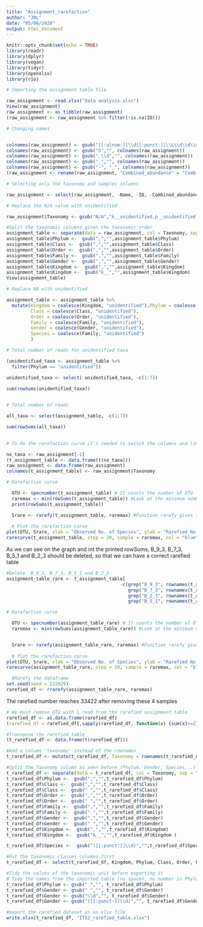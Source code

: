 ```yaml
---
title: "Assignment_rarefaction"
author: "JRL"
date: "05/06/2020"
output: html_document
---
```


```r
knitr::opts_chunk$set(echo = TRUE)
library(readr)
library(dplyr)
library(vegan)
library(tidyr)
library(openxlsx)
library(rio)
```


```r
# Importing the assignment table file

raw_assignment <- read.xlsx("Data analysis.xlsx")
View(raw_assignment)
raw_assignment <- as_tibble(raw_assignment)
(raw_assignment <- raw_assignment %>% filter(!is.na(ID)))

```



```r

# Changing names


colnames(raw_assignment) <- gsub("[[:alnum:]]\\d[[:punct:]]\\L\\d\\d\\d[[:punct:]]R\\d[[:punct:]]\\d\\d\\d[[:punct:]]\\d","", colnames(raw_assignment))
colnames(raw_assignment) <- gsub("S","", colnames(raw_assignment))
colnames(raw_assignment) <- gsub("_\\d","", colnames(raw_assignment))
colnames(raw_assignment) <- gsub("_","", colnames(raw_assignment))
colnames(raw_assignment) <- gsub("-", "_", colnames(raw_assignment))
(raw_assignment <- rename(raw_assignment, "Combined_abundance" = "Combined.Abundance"))

# Selecting only the taxonomy and samples columns

raw_assignment <- select(raw_assignment, -Name, -ID, -Combined_abundance, -Min, -Max, -Mean, -Median, -td, -equence)

# Replace the N/A value with unidentified

raw_assignment$Taxonomy <- gsub("N/A","k__unidentified,p__unidentified,c__unidentified,o__unidentified,f__unidentified,g__unidentified,s__unidentified", raw_assignment$Taxonomy)

#Split the taxonomic columns given the taxonomic order
assignment_table <- separate(data = raw_assignment, col = Taxonomy, sep = "([pcofgs]__)", into = c("Kingdom","Phylum","Class","Order","Family","Gender","Species"))
assignment_table$Phylum <-  gsub(",","",assignment_table$Phylum)
assignment_table$Class <-  gsub(",","",assignment_table$Class)
assignment_table$Order <-  gsub(",","",assignment_table$Order)
assignment_table$Family <-  gsub(",","",assignment_table$Family)
assignment_table$Gender <-  gsub(",","",assignment_table$Gender)
assignment_table$Kingdom <-  gsub(",","",assignment_table$Kingdom)
assignment_table$Kingdom <-  gsub("k__","",assignment_table$Kingdom)
View(assignment_table)

```

```r
# Replace NA with unidentified

assignment_table <- assignment_table %>%
  mutate(Kingdom = coalesce(Kingdom, "unidentified"),Phylum = coalesce(Phylum, "unidentified"),
         Class = coalesce(Class, "unidentified"),
         Order = coalesce(Order, "unidentified"), 
         Family = coalesce(Family, "unidentified"),
         Gender = coalesce(Gender, "unidentified"),
         Species = coalesce(Family, "unidentified")
         )

# Total number of reads for unidentified taxa

(unidentified_taxa <- assignment_table %>% 
  filter(Phylum == "unidentified"))

unidentified_taxa <- select( unidentified_taxa, -c(1:7))

sum(rowSums(unidentified_taxa))
  

# Total number of reads

all_taxa <- select(assignment_table, -c(1:7))

sum(rowSums(all_taxa))
  
```


```r
# To do the rarefaction curve it's needed to switch the columns and lines from the table

no_taxa <- raw_assignment[-1]
(t_assignment_table <- data.frame(t(no_taxa)))
raw_assignment <- data.frame(raw_assignment)
colnames(t_assignment_table) <- raw_assignment$Taxonomy

# Rarefaction curve

  OTU <- specnumber(t_assignment_table) # It counts the number of OTU
  raremax <- min(rowSums(t_assignment_table)) #Look at the minimum number of reads in the   samples
  print(rowSums(t_assignment_table))

  Srare <- rarefy(t_assignment_table, raremax) #Function rarefy gives the expected species richness in random subsamples of size 'raremax' from the community
  
  # Plot the rarefaction curve
plot(OTU, Srare, xlab = "Observed No. of Species", ylab = "Rarefied No. of Species")
rarecurve(t_assignment_table, step = 20, sample = raremax, col = "blue", cex = 0.6, ylab = "OTU number")

```

As we can see on the graph and int the printed rowSums, B_9_3, B_7_3, B_5_1 and B_2_3 should be deleted, so that we can have a correct rarefied table

```r

#Delete  B_9_3, B_7_3, B_5_1 and B_2_3
assignment_table_rare <- t_assignment_table[
                                          -c(grep("B_9_3", rownames(t_assignment_table), fixed = TRUE), 
                                             grep("B_7_3", rownames(t_assignment_table), fixed = TRUE), 
                                             grep("B_2_3", rownames(t_assignment_table), fixed = TRUE),
                                             grep("B_5_1", rownames(t_assignment_table), fixed = TRUE)),]

# Rarefaction curve

  OTU <- specnumber(assignment_table_rare) # It counts the number of OTU
  raremax <- min(rowSums(assignment_table_rare)) #Look at the minimum number of reads in the   samples


  Srare <- rarefy(assignment_table_rare, raremax) #Function rarefy gives the expected species richness in random subsamples of size 'raremax' from the community
  
  # Plot the rarefaction curve
plot(OTU, Srare, xlab = "Observed No. of Species", ylab = "Rarefied No. of Species")
rarecurve(assignment_table_rare, step = 20, sample = raremax, col = "blue", cex = 0.6, ylab = "OTU number")

  #Rarefy the dataframe
set.seed(seed = 222029)
rarefied_df <- rrarefy(assignment_table_rare, raremax)


```
The rarefied number reaches 33422 after removing these 4 samples  

```r

# We must remove OTU with 1 read from the rarefied assignment table
rarefied_df <- as.data.frame(rarefied_df)
(rarefied_df = rarefied_df[,sapply(rarefied_df, function(x) {sum(x)>=2})])

#Transpose the rarefied table
(t_rarefied_df <- data.frame(t(rarefied_df)))

#Add a column 'taxonomy' instead of the rownames
t_rarefied_df <- mutate(t_rarefied_df, Taxonomy = rownames(t_rarefied_df))

#Split the Taxonomy column as seen before (Phylum, Gender, Species...)
t_rarefied_df <- separate(data = t_rarefied_df, col = Taxonomy, sep = "([pcofgs]__)", into = c("Kingdom","Phylum","Class","Order","Family","Gender","Species"))
t_rarefied_df$Phylum <-  gsub(",","",t_rarefied_df$Phylum)
t_rarefied_df$Class <-  gsub(",","",t_rarefied_df$Class)
t_rarefied_df$Class <-  gsub(" ","",t_rarefied_df$Class)
t_rarefied_df$Order <-  gsub(",","",t_rarefied_df$Order)
t_rarefied_df$Order <-  gsub(" ","",t_rarefied_df$Order)
t_rarefied_df$Family <-  gsub(",","",t_rarefied_df$Family)
t_rarefied_df$Family <-  gsub(" ","",t_rarefied_df$Family)
t_rarefied_df$Gender <-  gsub(",","",t_rarefied_df$Gender)
t_rarefied_df$Gender <-  gsub(" ","",t_rarefied_df$Gender)
t_rarefied_df$Kingdom <-  gsub(",","",t_rarefied_df$Kingdom)
t_rarefied_df$Kingdom <-  gsub("k__","",t_rarefied_df$Kingdom )

t_rarefied_df$Species <-  gsub("([[:punct:]]\\d)","",t_rarefied_df$Species)

#Put the taxonomic classes columns first
t_rarefied_df <- select(t_rarefied_df, Kingdom, Phylum, Class, Order, Family, Gender, Species, everything())

#Tidy the values of the taxonomic unit before exporting it
# Tidy the names from the imported table (no spaces, no number in Phylum and Gender columns)
t_rarefied_df$Phylum <- gsub(" ","", t_rarefied_df$Phylum)
t_rarefied_df$Gender <- gsub(" ","", t_rarefied_df$Gender)
t_rarefied_df$Gender <- gsub("\\d","", t_rarefied_df$Gender)
t_rarefied_df$Gender <- gsub("([[:punct:]]\\d)","", t_rarefied_df$Gender)

#export the rarefied dataset as an xlsx file
write.xlsx(t_rarefied_df, "ITS2_rarefied_table.xlsx") 

```

